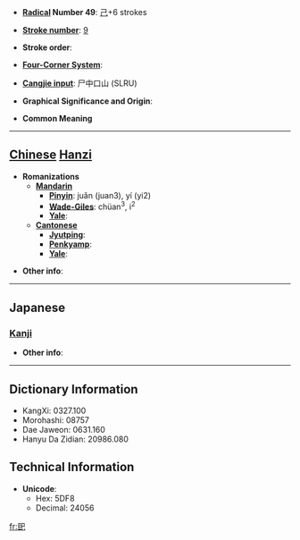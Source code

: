 * '''[[Wiktionary:Chinese radical index| Radical]] Number 49''': [[Wiktionary:Chinese radical index 己|己]]+6 strokes

* '''[[Wiktionary:Chinese total strokes index|Stroke number]]''': [[Wiktionary:Chinese total strokes index 9|9]]

* '''Stroke order''': 

* '''[[Wiktionary:Chinese four corner index|Four-Corner System]]''': 

* '''[[Wiktionary:Chinese Cangjie index|Cangjie input]]''': 尸中口山 (SLRU)

* '''Graphical Significance and Origin''': 

* '''Common Meaning'''

----

== [[Chinese]] [[Hanzi]] ==

* '''Romanizations'''
** '''[[Mandarin]]'''
*** '''[[Pinyin]]''': juǎn (juan3), yí (yi2)
*** '''[[Wade-Giles]]''': chüan<sup>3</sup>, i<sup>2</sup>
*** '''[[Yale]]''': 
** '''[[Cantonese]]'''
*** '''[[Jyutping]]''':
*** '''[[Penkyamp]]''': 
*** '''[[Yale]]''': 

* '''Other info''': 

----

==Japanese==
===[[Kanji]]===
{{kanji|on readings=[[い]] (i), [[き]] (ki)
|kun readings=[[ひろいあご]] (hiroiago), [[おおきい]] (ookii)
}}

* '''Other info''':  

----

== Dictionary Information ==

* KangXi: 0327.100
* Morohashi: 08757
* Dae Jaweon: 0631.160
* Hanyu Da Zidian: 20986.080

== Technical Information ==

* '''Unicode''':
** Hex: 5DF8
** Decimal: 24056

[[fr:巸]]